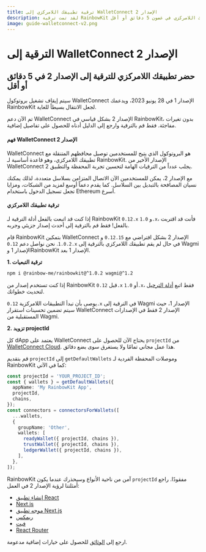 ```yaml
---
title: ترقية تطبيقك اللامركزي إلى WalletConnect الإصدار 2
description: لقد تمت ترقية RainbowKit إلى الإصدار 2، ويمكنك تحضير تطبيقك اللامركزي في غضون 5 دقائق أو أقل
image: guide-walletconnect-v2.png
---
```


# الترقية إلى WalletConnect الإصدار 2

## حضر تطبيقك اللامركزي للترقية إلى الإصدار 2 في 5 دقائق أو أقل

سيتم إيقاف تشغيل بروتوكول WalletConnect الإصدار 1 في 28 يونيو 2023، ويدعمك RainbowKit لجعل الانتقال بسيطاً للغاية.

تم الآن دعم WalletConnect الإصدار 2 بشكل قياسي في RainbowKit، بدون تغيرات مفاجئة. فقط قم بالترقية وارجع إلى الدليل أدناه للحصول على تفاصيل إضافية.

#### فهم WalletConnect الإصدار 2

WalletConnect هو البروتوكول الذي يتيح للمستخدمين توصيل محافظهم المتنقلة مع تطبيقك اللامركزي، وهو قاعدة أساسية لـ RainbowKit. الإصدار الأخير من WalletConnect 2 يجلب عدداً من الترقيات الهامة لتحسين تجربة المحفظة والتطبيق.

مع الإصدار 2، يمكن للمستخدمين الآن الاتصال المتزامن بسلاسل متعددة، لذلك يمكنك نسيان المصافحة بالتبديل بين السلاسل. كما يقدم دعماً أوسع لمزيد من الشبكات، ومزايا تجعل تسجيل الدخول باستخدام Ethereum أسرع.

#### ترقية تطبيقك اللامركزي

إذا كنت قد اتبعت بالفعل أدلة الترقية لـ RainbowKit `0.12.x` و `1.0.x`، فأنت قد اقتربت بالفعل! فقط قم بالترقية إلى أحدث إصدار جزيئي وجربه.

قام RainbowKit بتمكين WalletConnect الإصدار 2 بشكل افتراضي مع `0.12.15` و `1.0.2`. نحن نواصل دعم `0.12.x` في حال لم يقم تطبيقك اللامركزي بالترقية إلى Wagmi الإصدار 1 وRainbowKit الإصدار 1 بعد.

**1. ترقية التبعيات**

```bash
npm i @rainbow-me/rainbowkit@^1.0.2 wagmi@^1.2
```

إذا كنت تستخدم إصدار من RainbowKit قبل `0.12.x` أو `1.0.x`، فقط اتبع [أدلة الترحيل](/docs/migration-guide) لتحديث خطواتك.

يوصى بأن تبدأ التطبيقات اللامركزية `0.12.x` في الترقية إلى Wagmi الإصدار 1، حيث سيتم تضمين تحسينات استقرار WalletConnect الإصدار 2 فقط في الإصدارات المستقبلية من Wagmi.

**2. تزويد projectId**

كل dApp يعتمد على WalletConnect يحتاج الآن للحصول على `projectId` من [WalletConnect Cloud](https://cloud.walletconnect.com/). هذا عمل مجاني تمامًا ولا يستغرق سوى بضع دقائق.

قم بتقديم `projectId` إلى `getDefaultWallets` وموصلات المحفظة الفردية لـ RainbowKit كما في الآتي:

```ts
const projectId = 'YOUR_PROJECT_ID';
const { wallets } = getDefaultWallets({
  appName: 'My RainbowKit App',
  projectId,
  chains,
});
const connectors = connectorsForWallets([
  ...wallets,
  {
    groupName: 'Other',
    wallets: [
      readyWallet({ projectId, chains }),
      trustWallet({ projectId, chains }),
      ledgerWallet({ projectId, chains }),
    ],
  },
]);
```

RainbowKit آمن من ناحية الأنواع وسيحذرك عندما يكون `projectId` مفقودًا. راجع أمثلتنا لرؤية الإصدار 2 في العمل:

- [إنشاء تطبيق React](https://codesandbox.io/p/sandbox/github/rainbow-me/rainbowkit/tree/main/examples/with-create-react-app)
- [Next.js](https://codesandbox.io/p/sandbox/github/rainbow-me/rainbowkit/tree/main/examples/with-next)
- [موجه تطبيق Next.js](https://codesandbox.io/p/sandbox/github/rainbow-me/rainbowkit/tree/main/examples/with-next-app)
- [ريمكس](https://codesandbox.io/p/sandbox/github/rainbow-me/rainbowkit/tree/main/examples/with-remix)
- [فيت](https://codesandbox.io/p/sandbox/github/rainbow-me/rainbowkit/tree/main/examples/with-vite)
- [React Router](https://codesandbox.io/p/sandbox/github/rainbow-me/rainbowkit/tree/main/examples/with-react-router)

ارجع إلى [الوثائق](https://www.rainbowkit.com/docs/custom-wallet-list#walletconnect) للحصول على خيارات إضافية مدعومة.
